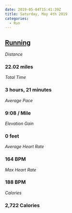 ```yaml
---
date: 2019-05-04T15:41:39Z
title: Saturday, May 4th 2019
categories:
  - Run
---
```

## [Running](https://www.strava.com/activities/2342076961)

_Distance_

### 22.02 miles

_Total Time_

### 3 hours, 21 minutes

_Average Pace_

### 9:08 / Mile

_Elevation Gain_

### 0 feet

_Average Heart Rate_

### 164 BPM

_Max Heart Rate_

### 188 BPM

_Calories_

### 2,722 Calories